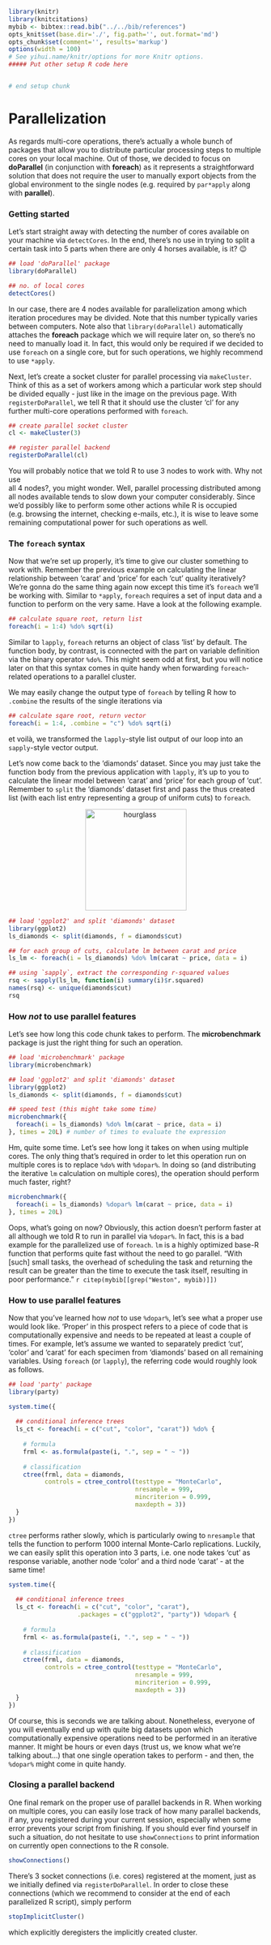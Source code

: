 ```r
library(knitr)
library(knitcitations)
mybib <- bibtex::read.bib("../../bib/references")
opts_knit$set(base.dir='./', fig.path='', out.format='md')
opts_chunk$set(comment='', results='markup')
options(width = 100)
# See yihui.name/knitr/options for more Knitr options.
##### Put other setup R code here


# end setup chunk
```
# Parallelization

As regards multi-core operations, there's actually a whole bunch of packages 
that allow you to distribute particular processing steps to multiple cores on 
your local machine. Out of those, we decided to focus on **doParallel** (in 
conjunction with **foreach**) as it represents a straightforward solution that 
does not require the user to manually export objects from the global environment 
to the single nodes (e.g. required by `par*apply` along with **parallel**).

### Getting started
Let's start straight away with detecting the number of cores available on your 
machine via `detectCores`. In the end, there's no use in trying to split a 
certain task into 5 parts when there are only 4 horses available, is it? &#128521; 

```r
## load 'doParallel' package
library(doParallel)

## no. of local cores
detectCores()
```

In our case, there are 4 nodes available for parallelization among which 
iteration procedures may be divided. Note that this number typically varies 
between computers. Note also that `library(doParallel)` automatically attaches 
the **foreach** package which we will require later on, so there's no need to 
manually load it. In fact, this would only be required if we decided to use 
`foreach` on a single core, but for such operations, we highly recommend to use 
`*apply`.

Next, let's create a socket cluster for parallel processing via `makeCluster`. 
Think of this as a set of workers among which a particular work step should be 
divided equally - just like in the image on the previous page. With 
`registerDoParallel`, we tell R that it should use the cluster 'cl' for any 
further multi-core operations performed with `foreach`.

```r
## create parallel socket cluster
cl <- makeCluster(3)

## register parallel backend
registerDoParallel(cl)
```

You will probably notice that we told R to use 3 nodes to work with. Why not use  
all 4 nodes?, you might wonder. Well, parallel processing distributed among all 
nodes available tends to slow down your computer considerably. Since we'd 
possibly like to perform some other actions while R is occupied (e.g. browsing 
the internet, checking e-mails, etc.), it is wise to leave some remaining 
computational power for such operations as well.  

### The `foreach` syntax
Now that we're set up properly, it's time to give our cluster something to work 
with. Remember the previous example on calculating the linear relationship 
between 'carat' and 'price' for each 'cut' quality iteratively? We're gonna do the same thing again now 
except this time it's `foreach` we'll be working with. Similar to `*apply`, 
`foreach` requires a set of input data and a function to perform on the very same. 
Have a look at the following example. 

```r
## calculate square root, return list
foreach(i = 1:4) %do% sqrt(i)
```

Similar to `lapply`, `foreach` returns an object of class 'list' by default. The 
function body, by contrast, is connected with the part on variable 
definition via the binary operator `%do%`. This might seem odd at first, but you 
will notice later on that this syntax comes in quite handy when forwarding 
`foreach`-related operations to a parallel cluster. 

We may easily change the output type of `foreach` by telling R how to `.combine` 
the results of the single iterations via 

```r
## calculate sqare root, return vector
foreach(i = 1:4, .combine = "c") %do% sqrt(i)
```

et voilà, we transformed the `lapply`-style list output of our loop into an 
`sapply`-style vector output.  

Let's now come back to the 'diamonds' dataset. Since you may just take the 
function body from the previous application with `lapply`, it's up to you to 
calculate the linear model between 'carat' and 'price' for each group of 'cut'. 
Remember to `split` the 'diamonds' dataset first and pass the thus created list 
(with each list entry representing a group of uniform cuts) to `foreach`.

<center>
  <img src="https://pixabay.com/static/uploads/photo/2012/04/14/14/04/hourglass-34048_640.png" alt="hourglass" style="width: 200px;"/>
</center>

```r
## load 'ggplot2' and split 'diamonds' dataset
library(ggplot2)
ls_diamonds <- split(diamonds, f = diamonds$cut)

## for each group of cuts, calculate lm between carat and price
ls_lm <- foreach(i = ls_diamonds) %do% lm(carat ~ price, data = i)

## using `sapply`, extract the corresponding r-squared values
rsq <- sapply(ls_lm, function(i) summary(i)$r.squared)
names(rsq) <- unique(diamonds$cut)
rsq
```

### How *not* to use parallel features
Let's see how long this code chunk takes to perform. The **microbenchmark** 
package is just the right thing for such an operation.

```r
## load 'microbenchmark' package
library(microbenchmark)

## load 'ggplot2' and split 'diamonds' dataset
library(ggplot2)
ls_diamonds <- split(diamonds, f = diamonds$cut)

## speed test (this might take some time)
microbenchmark({
  foreach(i = ls_diamonds) %do% lm(carat ~ price, data = i)
}, times = 20L) # number of times to evaluate the expression
```

Hm, quite some time. Let's see how long it takes on when using multiple cores. 
The only thing that's required in order to let this operation run on multiple 
cores is to replace `%do%` with `%dopar%`. In doing so (and distributing the 
iterative `lm` calculation on multiple cores), the operation should perform 
much faster, right?

```r
microbenchmark({
  foreach(i = ls_diamonds) %dopar% lm(carat ~ price, data = i)
}, times = 20L)
```

Oops, what's going on now? Obviously, this action doesn't perform faster at all 
although we told R to run in parallel via `%dopar%`. In fact, this is a bad 
example for the parallelized use of `foreach`. `lm` is a highly optimized base-R 
function that performs quite fast without the need to go parallel. "With [such] 
small tasks, the overhead of scheduling the task and returning the result can be 
greater than the time to execute the task itself, resulting in poor 
performance." `r citep(mybib[[grep("Weston", mybib)]])`

### How to use parallel features
Now that you've learned how *not* to use `%dopar%`, let's see what a proper use 
would look like. 'Proper' in this prospect refers to a piece of code that is 
computationally expensive and needs to be repeated at least a couple of times. 
For example, let's assume we wanted to separately predict 'cut', 'color' and 
'carat' for each specimen from 'diamonds' based on all remaining variables. 
Using `foreach` (or `lapply`), the referring code would roughly look as follows.


```r
## load 'party' package
library(party)

system.time({
  
  ## conditional inference trees 
  ls_ct <- foreach(i = c("cut", "color", "carat")) %do% {
  
    # formula
    frml <- as.formula(paste(i, ".", sep = " ~ "))
  
    # classification
    ctree(frml, data = diamonds,
          controls = ctree_control(testtype = "MonteCarlo",
                                   nresample = 999,
                                   mincriterion = 0.999,
                                   maxdepth = 3))
  }
})
```

`ctree` performs rather slowly, which is particularly owing to `nresample` that 
tells the function to perform 1000 internal Monte-Carlo replications. Luckily, 
we can easily split this operation into 3 parts, i.e. one node takes 'cut' as 
response variable, another node 'color' and a third node 'carat' - at the same 
time!

```r
system.time({
  
  ## conditional inference trees 
  ls_ct <- foreach(i = c("cut", "color", "carat"), 
                   .packages = c("ggplot2", "party")) %dopar% {
  
    # formula
    frml <- as.formula(paste(i, ".", sep = " ~ "))
  
    # classification
    ctree(frml, data = diamonds,
          controls = ctree_control(testtype = "MonteCarlo",
                                   nresample = 999,
                                   mincriterion = 0.999,
                                   maxdepth = 3))
  }
})
```

Of course, this is seconds we are talking about. Nonetheless, everyone of you 
will eventually end up with quite big datasets upon which computationally 
expensive operations need to be performed in an iterative manner. It might be 
hours or even days (trust us, we know what we're talking about...) that one 
single operation takes to perform - and then, the `%dopar%` might come in quite 
handy.

### Closing a parallel backend
One final remark on the proper use of parallel backends in R. When working on 
multiple cores, you can easily lose track of how many parallel backends, if any, 
you registered during your current session, especially when some error prevents 
your script from finishing. If you should ever find yourself in such a 
situation, do not hesitate to use `showConnections` to print information on 
currently open connections to the R console. 

```r
showConnections()
```

There's 3 socket connections (i.e. cores) registered at the moment, just as we 
initially defined via `registerDoParallel`. In order to close these connections 
(which we recommend to consider at the end of each parallelized R script), 
simply perform 

```r
stopImplicitCluster()
```

which explicitly deregisters the implicitly created cluster.